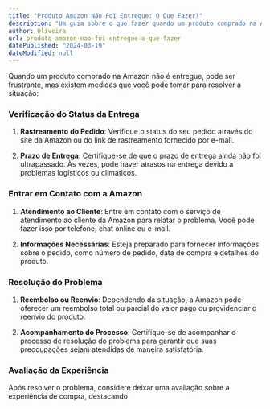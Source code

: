 ```yaml
---
title: "Produto Amazon Não Foi Entregue: O Que Fazer?"
description: "Um guia sobre o que fazer quando um produto comprado na Amazon não é entregue, incluindo os passos a serem seguidos para resolver o problema e garantir a entrega do item."
author: Oliveira
url: produto-amazon-nao-foi-entregue-o-que-fazer
datePublished: "2024-03-19"
dateModified: null
---
```


Quando um produto comprado na Amazon não é entregue, pode ser frustrante, mas existem medidas que você pode tomar para resolver a situação:

### Verificação do Status da Entrega

1. **Rastreamento do Pedido**: Verifique o status do seu pedido através do site da Amazon ou do link de rastreamento fornecido por e-mail.

2. **Prazo de Entrega**: Certifique-se de que o prazo de entrega ainda não foi ultrapassado. Às vezes, pode haver atrasos na entrega devido a problemas logísticos ou climáticos.

### Entrar em Contato com a Amazon

1. **Atendimento ao Cliente**: Entre em contato com o serviço de atendimento ao cliente da Amazon para relatar o problema. Você pode fazer isso por telefone, chat online ou e-mail.

2. **Informações Necessárias**: Esteja preparado para fornecer informações sobre o pedido, como número de pedido, data de compra e detalhes do produto.

### Resolução do Problema

1. **Reembolso ou Reenvio**: Dependendo da situação, a Amazon pode oferecer um reembolso total ou parcial do valor pago ou providenciar o reenvio do produto.

2. **Acompanhamento do Processo**: Certifique-se de acompanhar o processo de resolução do problema para garantir que suas preocupações sejam atendidas de maneira satisfatória.

### Avaliação da Experiência

Após resolver o problema, considere deixar uma avaliação sobre a experiência de compra, destacando
